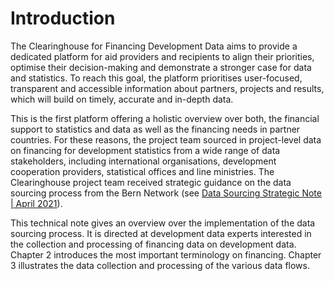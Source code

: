 # Introduction

The Clearinghouse for Financing Development Data aims to provide a dedicated platform for aid 
providers and recipients to align their priorities, optimise their decision-making and demonstrate 
a stronger case for data and statistics. To reach this goal, the platform prioritises user-focused, 
transparent and accessible information about partners, projects and results, which will build on 
timely, accurate and in-depth data. 

This is the first platform offering a holistic overview over both, the financial support to statistics 
and data as well as the financing needs in partner countries. For these reasons, the project team 
sourced in project-level data on financing for development statistics from a wide range of data 
stakeholders, including international organisations, development cooperation providers, statistical 
offices and line ministries. The Clearinghouse project team received strategic guidance on the data 
sourcing process from the Bern Network (see [Data Sourcing Strategic Note | April 2021](https://smartdatafinance.org/storage/2021-09-29/KHIclbojuRz5L9b.pdf)). 

This technical note gives an overview over the implementation of the data sourcing process. It is 
directed at development data experts interested in the collection and processing of financing data 
on development data. Chapter 2 introduces the most important terminology on financing. Chapter 
3 illustrates the data collection and processing of the various data flows.